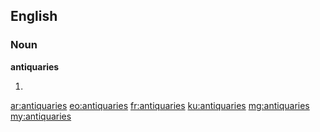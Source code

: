 ==English==

===Noun===
'''antiquaries'''

# {{plural of|antiquary}}

[[ar:antiquaries]]
[[eo:antiquaries]]
[[fr:antiquaries]]
[[ku:antiquaries]]
[[mg:antiquaries]]
[[my:antiquaries]]